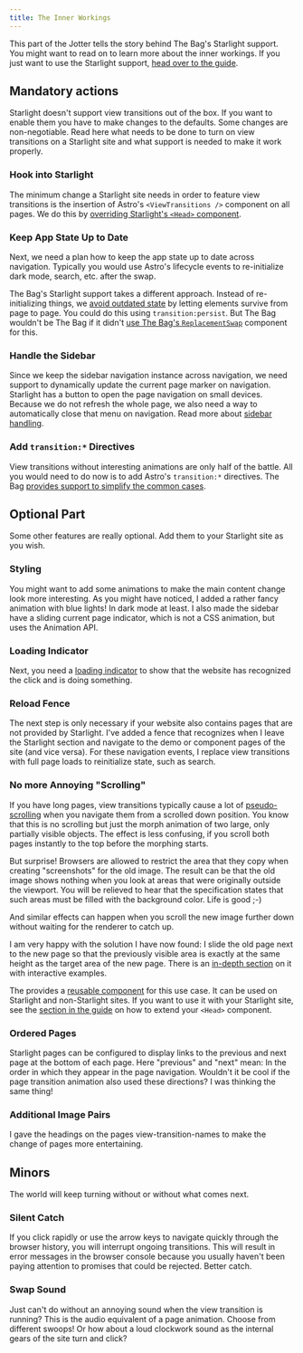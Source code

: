 ```yaml
---
title: The Inner Workings
---
```


This part of the Jotter tells the story behind The Bag's Starlight support. You might want to read on to learn more about the inner workings. If you just want to use the Starlight support, [head over to the guide](/jotter/starlight/guide/).

## Mandatory actions

Starlight doesn't support view transitions out of the box. If you want to enable them you have to make changes to the defaults. Some changes are non-negotiable. Read here what needs to be done to turn on view transitions on a Starlight site and what support is needed to make it work properly.

### Hook into Starlight
The minimum change a Starlight site needs in order to feature view transitions is the insertion of Astro's   `<ViewTransitions />` component on all pages. We do this by [overriding Starlight's `<Head>` component](/jotter/starlight/inner-workings/integration/).

### Keep App State Up to Date
Next, we need a plan how to keep the app state up to date across navigation. Typically you would use Astro's lifecycle events to re-initialize dark mode, search, etc. after the swap.

The Bag's Starlight support takes a different approach. Instead of re-initializing things, we [avoid outdated state](/jotter/starlight/inner-workings/app-state/) by letting elements survive from page to page. You could do this using `transition:persist`. But The Bag wouldn't be The Bag if it didn't [use The Bag's `ReplacementSwap`](/library/ReplacementSwap/) component for this.

### Handle the Sidebar
Since we keep the sidebar navigation instance across navigation, we need support to dynamically update the current page marker on navigation. Starlight has a button to open the page navigation on small devices. Because we do not refresh the whole page, we also need a way to automatically close that menu on navigation. Read more about [sidebar handling](/jotter/starlight/inner-workings/sidebar/).

### Add `transition:*` Directives

View transitions without interesting animations are only half of the battle. All you would need to do now is to add Astro's `transition:*` directives. The Bag [provides support to simplify the common cases](/jotter/starlight/inner-workings/transitions/).

## Optional Part

Some other features are really optional. Add them to your Starlight site as you wish.

### Styling
You might want to add some animations to make the main content change look more interesting. As you might have noticed, I added a rather fancy animation with blue lights! In dark mode at least. I also made the sidebar have a sliding current page indicator, which is not a CSS animation, but uses the Animation API.

### Loading Indicator
Next, you need a [loading indicator](/library/LoadingIndicator/) to show that the website has recognized the click and is doing something.

### Reload Fence
The next step is only necessary if your website also contains pages that are not provided by Starlight. I've added a fence that recognizes when I leave the Starlight section and navigate to the demo or component pages of the site (and vice versa).  For these navigation events, I replace view transitions with full page loads  to reinitialize state, such as search.

### No more Annoying "Scrolling"
If you have long pages, view transitions typically cause a lot of [pseudo-scrolling](/jotter/api/#scroll) when you navigate them from a scrolled down position. You know that this is no scrolling but just the morph animation of two large, only partially visible objects. The effect is less confusing, if you scroll both pages instantly to the top before the morphing starts.

But surprise! Browsers are allowed to restrict the area that they copy when creating "screenshots" for the old image. The result can be that the old image shows nothing when you look at areas that were originally outside the viewport. You will be relieved to hear that the specification states that such areas must be filled with the background color. Life is good ;-)

And similar effects can happen when you scroll the new image further down without waiting for the renderer to catch up.

I am very happy with the solution I have now found: I slide the old page next to the new page so that the previously visible area is exactly at the same height as the target area of the new page. There is an [in-depth section](/jotter/starlight/inner-workings/transitions/#the-pseudo-scrolling-main-area) on it with interactive examples.

The <BoT/> provides a [reusable component](/library/PageOffset/) for this use case. It can be used on Starlight and non-Starlight sites. If you want to use it with your Starlight site, see the [section in the guide](/jotter/starlight/guide/#eliminate-pseudo-scrolling) on how to extend your `<Head>` component.

### Ordered Pages
Starlight pages can be configured to display links to the previous and next page at the bottom of each page. Here "previous" and "next" mean: In the order in which they appear in the page navigation. Wouldn't it be cool if the page transition animation also used these directions? I was thinking the same thing!

### Additional Image Pairs
I gave the headings on the pages view-transition-names to make the change of pages more entertaining.



## Minors

The world will keep turning without or without what comes next.

### Silent Catch
If you click rapidly or use the arrow keys to navigate quickly through the browser history, you will interrupt ongoing transitions. This will result in error messages in the browser console because you usually haven't been paying attention to promises that could be rejected. Better catch.

### Swap Sound
Just can't do without an annoying sound when the view transition is running? This is the audio equivalent of a page animation. Choose from different swoops! Or how about a loud clockwork sound as the internal gears of the site turn and click?
